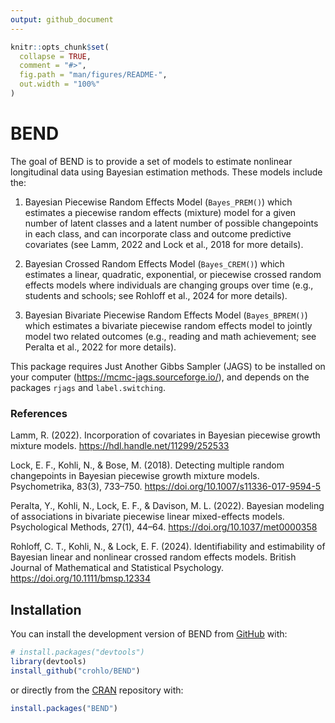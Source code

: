 ```yaml
---
output: github_document
---
```


<!-- README.md is generated from README.Rmd. Please edit that file -->

```r
knitr::opts_chunk$set(
  collapse = TRUE,
  comment = "#>",
  fig.path = "man/figures/README-",
  out.width = "100%"
)
```

# BEND

<!-- badges: start -->

<!-- badges: end -->

The goal of BEND is to provide a set of models to estimate nonlinear longitudinal data using Bayesian estimation methods. These models include the:

1.  Bayesian Piecewise Random Effects Model (`Bayes_PREM()`) which estimates a piecewise random effects (mixture) model for a given number of latent classes and a latent number of possible changepoints in each class, and can incorporate class and outcome predictive covariates (see Lamm, 2022 and Lock et al., 2018 for more details).

2.  Bayesian Crossed Random Effects Model (`Bayes_CREM()`) which estimates a linear, quadratic, exponential, or piecewise crossed random effects models where individuals are changing groups over time (e.g., students and schools; see Rohloff et al., 2024 for more details).

3.  Bayesian Bivariate Piecewise Random Effects Model (`Bayes_BPREM()`) which estimates a bivariate piecewise random effects model to jointly model two related outcomes (e.g., reading and math achievement; see Peralta et al., 2022 for more details).

This package requires Just Another Gibbs Sampler (JAGS) to be installed on your computer (<https://mcmc-jags.sourceforge.io/>), and depends on the packages `rjags` and `label.switching`.

### References

Lamm, R. (2022). Incorporation of covariates in Bayesian piecewise growth mixture models. <https://hdl.handle.net/11299/252533>

Lock, E. F., Kohli, N., & Bose, M. (2018). Detecting multiple random changepoints in Bayesian piecewise growth mixture models. Psychometrika, 83(3), 733–750. <https://doi.org/10.1007/s11336-017-9594-5>

Peralta, Y., Kohli, N., Lock, E. F., & Davison, M. L. (2022). Bayesian modeling of associations in bivariate piecewise linear mixed-effects models. Psychological Methods, 27(1), 44–64. <https://doi.org/10.1037/met0000358>

Rohloff, C. T., Kohli, N., & Lock, E. F. (2024). Identifiability and estimability of Bayesian linear and nonlinear crossed random effects models. British Journal of Mathematical and Statistical Psychology. <https://doi.org/10.1111/bmsp.12334>

## Installation

You can install the development version of BEND from [GitHub](https://github.com/) with:

``` r
# install.packages("devtools")
library(devtools)
install_github("crohlo/BEND")
```

or directly from the [CRAN](https://cran.r-project.org/) repository with:

``` r
install.packages("BEND")
```
